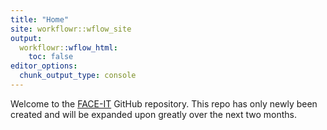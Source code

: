 ```yaml
---
title: "Home"
site: workflowr::wflow_site
output:
  workflowr::wflow_html:
    toc: false
editor_options:
  chunk_output_type: console
---
```


Welcome to the [FACE-IT](https://www.face-it-project.eu/) GitHub repository. This repo has only newly been created and will be expanded upon greatly over the next two months.
